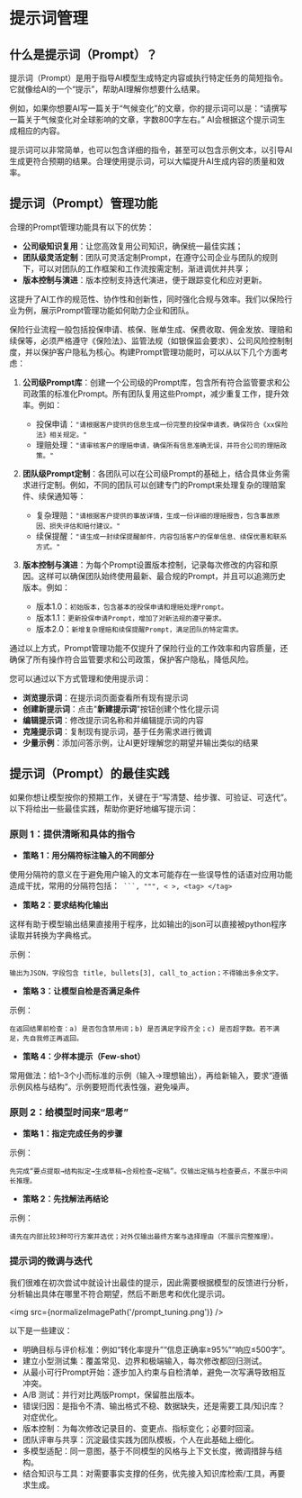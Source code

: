 
# 提示词管理
## 什么是提示词（Prompt）？

提示词（Prompt）是用于指导AI模型生成特定内容或执行特定任务的简短指令。它就像给AI的一个“提示”，帮助AI理解你想要什么结果。

例如，如果你想要AI写一篇关于“气候变化”的文章，你的提示词可以是：“请撰写一篇关于气候变化对全球影响的文章，字数800字左右。” AI会根据这个提示词生成相应的内容。

提示词可以非常简单，也可以包含详细的指令，甚至可以包含示例文本，以引导AI生成更符合预期的结果。合理使用提示词，可以大幅提升AI生成内容的质量和效率。

## 提示词（Prompt）管理功能

合理的Prompt管理功能具有以下的优势：

* **公司级知识复用**：让您高效复用公司知识，确保统一最佳实践；
* **团队级灵活定制**：团队可灵活定制Prompt，在遵守公司企业与团队的规则下，可以对团队的工作框架和工作流按需定制，渐进调优并共享；
* **版本控制与演进**：版本控制支持迭代演进，便于跟踪变化和应对更新。

这提升了AI工作的规范性、协作性和创新性，同时强化合规与效率。我们以保险行业为例，展示Prompt管理功能如何助力企业和团队。

保险行业流程一般包括投保申请、核保、账单生成、保费收取、佣金发放、理赔和续保等，必须严格遵守《保险法》、监管法规（如银保监会要求）、公司风险控制制度，并以保护客户隐私为核心。构建Prompt管理功能时，可以从以下几个方面考虑：

1. **公司级Prompt库**：创建一个公司级的Prompt库，包含所有符合监管要求和公司政策的标准化Prompt。所有团队复用这些Prompt，减少重复工作，提升效率。例如：

   - 投保申请：`"请根据客户提供的信息生成一份完整的投保申请表，确保符合《xx保险法》相关规定。"`
   - 理赔处理：`"请审核客户的理赔申请，确保所有信息准确无误，并符合公司的理赔政策。"`

2. **团队级Prompt定制**：各团队可以在公司级Prompt的基础上，结合具体业务需求进行定制。例如，不同的团队可以创建专门的Prompt来处理复杂的理赔案件、续保通知等：

   - 复杂理赔：`"请根据客户提供的事故详情，生成一份详细的理赔报告，包含事故原因、损失评估和赔付建议。"`
   - 续保提醒：`"请生成一封续保提醒邮件，内容包括客户的保单信息、续保优惠和联系方式。"`

3. **版本控制与演进**：为每个Prompt设置版本控制，记录每次修改的内容和原因。这样可以确保团队始终使用最新、最合规的Prompt，并且可以追溯历史版本。例如：
    
    - 版本1.0：`初始版本，包含基本的投保申请和理赔处理Prompt。`
    - 版本1.1：`更新投保申请Prompt，增加了对新法规的遵守要求。`
    - 版本2.0：`新增复杂理赔和续保提醒Prompt，满足团队的特定需求。`

通过以上方式，Prompt管理功能不仅提升了保险行业的工作效率和内容质量，还确保了所有操作符合监管要求和公司政策，保护客户隐私，降低风险。

您可以通过以下方式管理和使用提示词：

* **浏览提示词**：在提示词页面查看所有现有提示词
* **创建新提示词**：点击"**新建提示词**"按钮创建个性化提示词
* **编辑提示词**：修改提示词名称和并编辑提示词的内容
* **克隆提示词**：复制现有提示词，基于任务需求进行微调
* **少量示例**：添加问答示例，让AI更好理解您的期望并输出类似的结果

## 提示词（Prompt）的最佳实践

如果你想让模型按你的预期工作，关键在于“写清楚、给步骤、可验证、可迭代”。以下将给出一些最佳实践，帮助你更好地编写提示词：

### 原则 1：提供清晰和具体的指令

* **策略 1：用分隔符标注输入的不同部分**

使用分隔符的意义在于避免用户输入的文本可能存在一些误导性的话语对应用功能造成干扰，常用的分隔符包括：` ```, """, < >, <tag> </tag>`

* **策略 2：要求结构化输出**

这样有助于模型输出结果直接用于程序，比如输出的json可以直接被python程序读取并转换为字典格式。

示例：
```
输出为JSON，字段包含 title, bullets[3], call_to_action；不得输出多余文字。
```

* **策略 3：让模型自检是否满足条件**

示例：
```
在返回结果前检查：a) 是否包含禁用词；b) 是否满足字段齐全；c) 是否超字数。若不满足，先自我修正再返回。
```

* **策略 4：少样本提示（Few-shot）**

常用做法：给1–3个小而标准的示例（输入→理想输出），再给新输入，要求“遵循示例风格与结构”。示例要短而代表性强，避免噪声。

### 原则 2：给模型时间来“思考”

* **策略 1：指定完成任务的步骤**

示例：

```
先完成“要点提取→结构拟定→生成草稿→合规检查→定稿”。仅输出定稿与检查要点，不展示中间长推理。
```

* **策略 2：先找解法再结论**

示例：

```
请先在内部比较3种可行方案并选优；对外仅输出最终方案与选择理由（不展示完整推理）。
```

### 提示词的微调与迭代

我们很难在初次尝试中就设计出最佳的提示，因此需要根据模型的反馈进行分析，分析输出具体在哪里不符合期望，然后不断思考和优化提示词。

<img src={normalizeImagePath('/prompt_tuning.png')} />

以下是一些建议：

* 明确目标与评价标准：例如“转化率提升”“信息正确率≥95%”“响应≤500字”。
* 建立小型测试集：覆盖常见、边界和极端输入，每次修改都回归测试。
* 从最小可行Prompt开始：逐步加入约束与自检清单，避免一次写满导致相互冲突。
* A/B 测试：并行对比两版Prompt，保留胜出版本。
* 错误归因：是指令不清、输出格式不稳、数据缺失，还是需要工具/知识库？对症优化。
* 版本控制：为每次修改记录目的、变更点、指标变化；必要时回滚。
* 团队评审与共享：沉淀最佳实践为团队模板，个人在此基础上细化。
* 多模型适配：同一意图，基于不同模型的风格与上下文长度，微调措辞与结构。
* 结合知识与工具：对需要事实支撑的任务，优先接入知识库检索/工具，再要求生成。
